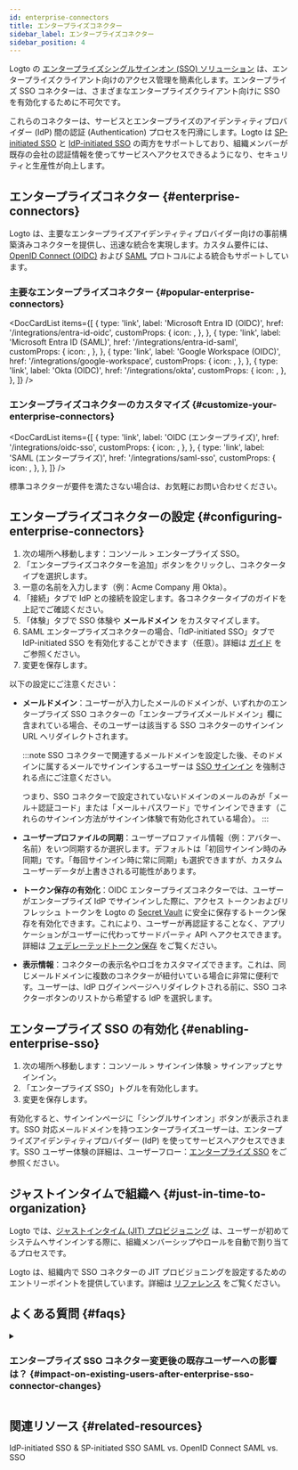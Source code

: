 ```yaml
---
id: enterprise-connectors
title: エンタープライズコネクター
sidebar_label: エンタープライズコネクター
sidebar_position: 4
---
```



Logto の [エンタープライズシングルサインオン (SSO) ソリューション](/end-user-flows/enterprise-sso) は、エンタープライズクライアント向けのアクセス管理を簡素化します。エンタープライズ SSO コネクターは、さまざまなエンタープライズクライアント向けに SSO を有効化するために不可欠です。

これらのコネクターは、サービスとエンタープライズのアイデンティティプロバイダー (IdP) 間の認証 (Authentication) プロセスを円滑にします。Logto は [SP-initiated SSO](/end-user-flows/enterprise-sso/sp-initiated-sso) と [IdP-initiated SSO](/end-user-flows/enterprise-sso/idp-initiated-sso) の両方をサポートしており、組織メンバーが既存の会社の認証情報を使ってサービスへアクセスできるようになり、セキュリティと生産性が向上します。

## エンタープライズコネクター \{#enterprise-connectors}

Logto は、主要なエンタープライズアイデンティティプロバイダー向けの事前構築済みコネクターを提供し、迅速な統合を実現します。カスタム要件には、[OpenID Connect (OIDC)](https://auth.wiki/openid-connect) および [SAML](https://auth.wiki/saml) プロトコルによる統合もサポートしています。

### 主要なエンタープライズコネクター \{#popular-enterprise-connectors}

<DocCardList
  items={[
    {
      type: 'link',
      label: 'Microsoft Entra ID (OIDC)',
      href: '/integrations/entra-id-oidc',
      customProps: {
        icon: <MicrosoftEntraId />,
      },
    },
    {
      type: 'link',
      label: 'Microsoft Entra ID (SAML)',
      href: '/integrations/entra-id-saml',
      customProps: {
        icon: <MicrosoftEntraId />,
      },
    },
    {
      type: 'link',
      label: 'Google Workspace (OIDC)',
      href: '/integrations/google-workspace',
      customProps: {
        icon: <GoogleWorkspace />,
      },
    },
    {
      type: 'link',
      label: 'Okta (OIDC)',
      href: '/integrations/okta',
      customProps: {
        icon: <Okta />,
      },
    },
  ]}
/>

### エンタープライズコネクターのカスタマイズ \{#customize-your-enterprise-connectors}

<DocCardList
  items={[
    {
      type: 'link',
      label: 'OIDC (エンタープライズ)',
      href: '/integrations/oidc-sso',
      customProps: {
        icon: <Oidc />,
      },
    },
    {
      type: 'link',
      label: 'SAML (エンタープライズ)',
      href: '/integrations/saml-sso',
      customProps: {
        icon: <Saml />,
      },
    },
  ]}
/>

標準コネクターが要件を満たさない場合は、お気軽にお問い合わせください。

## エンタープライズコネクターの設定 \{#configuring-enterprise-connectors}

1. 次の場所へ移動します：<CloudLink to="/enterprise-sso">コンソール > エンタープライズ SSO</CloudLink>。
2. 「エンタープライズコネクターを追加」ボタンをクリックし、コネクタータイプを選択します。
3. 一意の名前を入力します（例：Acme Company 用 Okta）。
4. 「接続」タブで IdP との接続を設定します。各コネクタータイプのガイドを上記でご確認ください。
5. 「体験」タブで SSO 体験や **メールドメイン** をカスタマイズします。
6. SAML エンタープライズコネクターの場合、「IdP-initiated SSO」タブで IdP-initiated SSO を有効化することができます（任意）。詳細は [ガイド](/end-user-flows/enterprise-sso/idp-initiated-sso) をご参照ください。
7. 変更を保存します。

以下の設定にご注意ください：

- **メールドメイン**：ユーザーが入力したメールのドメインが、いずれかのエンタープライズ SSO コネクターの「エンタープライズメールドメイン」欄に含まれている場合、そのユーザーは該当する SSO コネクターのサインイン URL へリダイレクトされます。

  :::note
  SSO コネクターで関連するメールドメインを設定した後、そのドメインに属するメールでサインインするユーザーは [SSO サインイン](/end-user-flows/enterprise-sso) を強制される点にご注意ください。

  つまり、SSO コネクターで設定されていないドメインのメールのみが「メール＋認証コード」または「メール＋パスワード」でサインインできます（これらのサインイン方法がサインイン体験で有効化されている場合）。
  :::

- **ユーザープロファイルの同期**：ユーザープロファイル情報（例：アバター、名前）をいつ同期するか選択します。デフォルトは「初回サインイン時のみ同期」です。「毎回サインイン時に常に同期」も選択できますが、カスタムユーザーデータが上書きされる可能性があります。
- **トークン保存の有効化**：OIDC エンタープライズコネクターでは、ユーザーがエンタープライズ IdP でサインインした際に、アクセス トークンおよびリフレッシュ トークンを Logto の [Secret Vault](/secret-vault) に安全に保存するトークン保存を有効化できます。これにより、ユーザーが再認証することなく、アプリケーションがユーザーに代わってサードパーティ API へアクセスできます。詳細は [フェデレーテッドトークン保存](/secret-vault/federated-token-set) をご覧ください。
- **表示情報**：コネクターの表示名やロゴをカスタマイズできます。これは、同じメールドメインに複数のコネクターが紐付いている場合に非常に便利です。ユーザーは、IdP ログインページへリダイレクトされる前に、SSO コネクターボタンのリストから希望する IdP を選択します。

## エンタープライズ SSO の有効化 \{#enabling-enterprise-sso}

1. 次の場所へ移動します：<CloudLink to="/sign-in-experience/sign-up-and-sign-in">コンソール > サインイン体験 > サインアップとサインイン</CloudLink>。
2. 「エンタープライズ SSO」トグルを有効化します。
3. 変更を保存します。

有効化すると、サインインページに「シングルサインオン」ボタンが表示されます。SSO 対応メールドメインを持つエンタープライズユーザーは、エンタープライズアイデンティティプロバイダー (IdP) を使ってサービスへアクセスできます。SSO ユーザー体験の詳細は、ユーザーフロー：[エンタープライズ SSO](/end-user-flows/enterprise-sso) をご参照ください。

## ジャストインタイムで組織へ \{#just-in-time-to-organization}

Logto では、[ジャストインタイム (JIT) プロビジョニング](https://auth.wiki/jit-provisioning) は、ユーザーが初めてシステムへサインインする際に、組織メンバーシップやロールを自動で割り当てるプロセスです。

Logto は、組織内で SSO コネクターの JIT プロビジョニングを設定するためのエントリーポイントを提供しています。詳細は [リファレンス](/organizations/just-in-time-provisioning) をご覧ください。

## よくある質問 \{#faqs}

<details>
<summary>

### エンタープライズ SSO コネクター変更後の既存ユーザーへの影響は？ \{#impact-on-existing-users-after-enterprise-sso-connector-changes}

</summary>

- SSO の追加：メールが一致する場合、SSO アイデンティティが既存アカウントにリンクされます。
- SSO の削除：アカウントにリンクされた SSO アイデンティティが削除されますが、ユーザーアカウント自体は保持され、代替認証方法の設定を促されます。

</details>

## 関連リソース \{#related-resources}

<Url href="https://blog.logto.io/idp-vs-sp-initiated-sso">IdP-initiated SSO & SP-initiated SSO</Url>
<Url href="https://blog.logto.io/differences-between-saml-and-oidc">SAML vs. OpenID Connect</Url>
<Url href="https://blog.logto.io/sso-vs-saml">SAML vs. SSO</Url>

